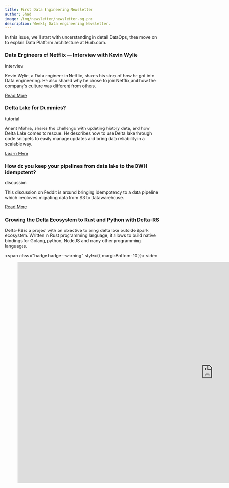 ```yaml
---
title: First Data Engineering Newsletter
author: Shad
image: /img/newsletter/newsletter-og.png
description: Weekly Data engineering Newsletter.
---
```


In this issue, we'll start with understanding in detail DataOps, then move on to
explain Data Platform architecture at Hurb.com.

<!--truncate-->

### Data Engineers of Netflix — Interview with Kevin Wylie

<span class="badge badge--primary">interview</span>

Kevin Wylie, a Data engineer in Netflix, shares his story of how he got into
Data engineering. He also shared why he chose to join Netflix,and how the
company's culture was different from others.

[Read More](https://netflixtechblog.com/data-engineers-of-netflix-interview-with-kevin-wylie-7fb9113a01ea)

### Delta Lake for Dummies?

<span class="badge badge--primary">tutorial</span>

Anant Mishra, shares the challenge with updating history data, and how Delta
Lake comes to rescue. He describes how to use Delta lake through code snippets
to easily manage updates and bring data reliability in a scalable way.

[Learn More](https://medium.com/@anant30/delta-lake-for-dummies-810e6c61310b)

### How do you keep your pipelines from data lake to the DWH idempotent?

<span class="badge badge--warning">discussion</span>

This discussion on Reddit is around bringing idempotency to a data pipeline
which involoves migrating data from S3 to Datawarehouse.

[Read More](https://www.reddit.com/r/dataengineering/comments/om20pi/how_do_you_keep_your_pipelines_from_data_lake_to/)

### Growing the Delta Ecosystem to Rust and Python with Delta-RS

Delta-RS is a project with an objective to bring delta lake outside Spark
ecosystem. Written in Rust programming language, it allows to build native
bindings for Golang, python, NodeJS and many other programming languages.

<span class="badge badge--warning" style={{ marginBottom: 10 }}>
  video
</span>

<figure class="video-container">
  <iframe
    width="1280"
    height="720"
    src="https://www.youtube.com/embed/scYz12UK-OY"
    title="YouTube video player"
    frameborder="0"
    allow="accelerometer; autoplay; clipboard-write; encrypted-media; gyroscope; picture-in-picture"
    allowfullscreen
  ></iframe>
</figure>

